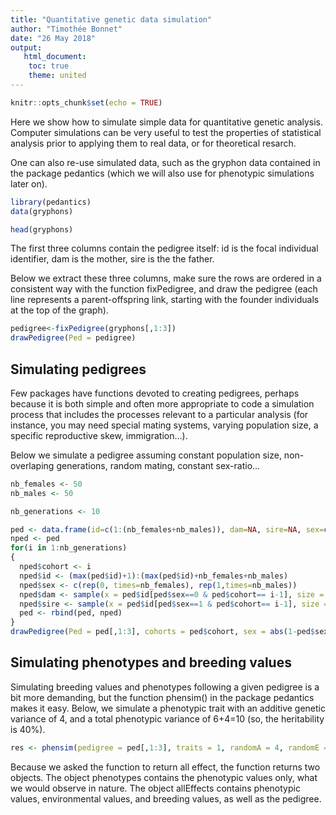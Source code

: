 ```yaml
---
title: "Quantitative genetic data simulation"
author: "Timothée Bonnet"
date: "26 May 2018"
output:
   html_document:
    toc: true
    theme: united
---
```


```r
knitr::opts_chunk$set(echo = TRUE)
```

Here we show how to simulate simple data for quantitative genetic analysis. Computer simulations can be very useful to test the properties of statistical analysis prior to applying them to real data, or for theoretical resarch.

One can also re-use simulated data, such as the gryphon data contained in the package pedantics (which we will also use for phenotypic simulations later on).

```r
library(pedantics)
data(gryphons)

head(gryphons)
```

The first three columns contain the pedigree itself: id is the focal individual identifier, dam is the mother, sire is the the father.

Below we extract these three columns, make sure the rows are ordered in a consistent way with the function fixPedigree, and draw the pedigree (each line represents a parent-offspring link, starting with the founder individuals at the top of the graph).
```r
pedigree<-fixPedigree(gryphons[,1:3])
drawPedigree(Ped = pedigree)
```


## Simulating pedigrees

Few packages have functions devoted to creating pedigrees, perhaps because it is both simple and often more appropriate to code a simulation process that includes the processes relevant to a particular analysis (for instance, you may need special mating systems, varying population size, a specific reproductive skew, immigration...).

Below we simulate a pedigree assuming constant population size, non-overlaping generations, random mating, constant sex-ratio...

```r
nb_females <- 50
nb_males <- 50

nb_generations <- 10

ped <- data.frame(id=c(1:(nb_females+nb_males)), dam=NA, sire=NA, sex=c(rep(0, times=nb_females), rep(1,times=nb_males)), cohort=0)
nped <- ped
for(i in 1:nb_generations)
{
  nped$cohort <- i
  nped$id <- (max(ped$id)+1):(max(ped$id)+nb_females+nb_males)
  nped$sex <- c(rep(0, times=nb_females), rep(1,times=nb_males))
  nped$dam <- sample(x = ped$id[ped$sex==0 & ped$cohort== i-1], size = nb_females+nb_males, replace = TRUE)
  nped$sire <- sample(x = ped$id[ped$sex==1 & ped$cohort== i-1], size = nb_females+nb_males, replace = TRUE)
  ped <- rbind(ped, nped)
}
drawPedigree(Ped = ped[,1:3], cohorts = ped$cohort, sex = abs(1-ped$sex))
```


## Simulating phenotypes and breeding values

Simulating breeding values and phenotypes following a given pedigree is a bit more demanding, but the function phensim() in the package pedantics makes it easy. 
Below, we simulate a phenotypic trait with an additive genetic variance of 4, and a total phenotypic variance of 6+4=10 (so, the heritability is 40%).

```r
res <- phensim(pedigree = ped[,1:3], traits = 1, randomA = 4, randomE = 6, returnAllEffects = TRUE)
```

Because we asked the function to return all effect, the function returns two objects. The object phenotypes contains the phenotypic values only, what we would observe in nature. The object allEffects contains phenotypic values, environmental values, and breeding values, as well as the pedigree.


